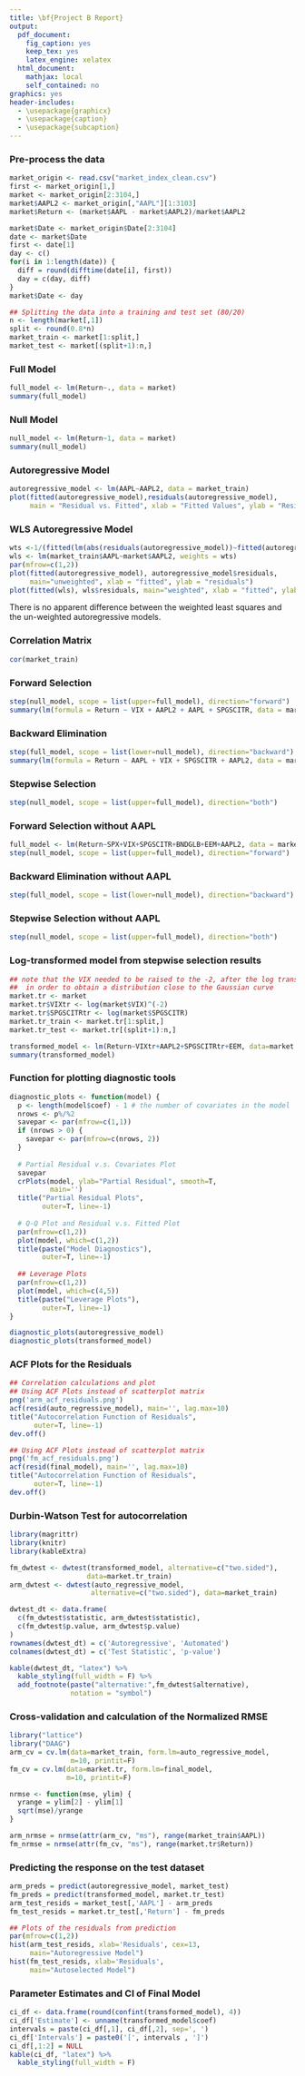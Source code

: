```yaml
---
title: \bf{Project B Report}
output:
  pdf_document:
    fig_caption: yes
    keep_tex: yes
    latex_engine: xelatex
  html_document:
    mathjax: local
    self_contained: no
graphics: yes
header-includes:
  - \usepackage{graphicx}
  - \usepackage{caption}
  - \usepackage{subcaption}
---
```


\begin{section}{Summary}
The objective of this report is to model the Apple Stock return rate, defined as $ret.AAPL_i = \frac{AAPL_i - AAPL_{i-1}}{AAPL_{i-1}}$, based on key metrics such as volatility, $S\&P$ 500 Index, and etc. 

To model the return rate, our group has surveyed a wide range of models including an autoregressive model, linear models from automated model selection, as well as transformed linear models. 

From the autoregressive model, we noticed the heteroscedascity caused by autocorrelation, which led us to determine that directly modelling the stock price is not the most ideal way to model the return rate. We also found discrepancy between the adjusted R-Squared value and the residual plots in the backfitted model, which will be further discussed later in this report. Through our investigation, our group has concluded that there is no truly ideal linear model for the Apple Stock return rate. Nevertheless, we were able to identify the inadequate models and gain insights on why those models did not work.
\end{section}

\begin{section}{Model Selection}
The first model to be considered is the autoregressive model, which directly models the stock price of day $i$ using the price from day $i-1$ and has the following expression: $$ AAPL_i = \beta_0 + \beta_1 AAPL_{i-1}$$

The residual plot from the fitted model has a clearly heteroscedastic property, since the residuals take on a fan shape.

\begin{center}\includegraphics[width=90mm]{autoregressive_residual_vs_fitted.png}\end{center}

We tried to resolve the heteroscedascity issue by implementing a Weighted Least Squares autoregressive model but the results remained the same (see Appendix for full code and plot comparison). After some research, it turns out that this is an irreducible property of the autoregressive model because the data is serially correlated. We realized that we needed something better than directly modelling the price. Hence we decided to directly model the return which, to re-iterate, is defined as $ret.AAPL_i = \frac{AAPL_i - AAPL_{i-1}}{AAPL_{i-1}}$.

Correlation between the coefficients was also expected from the data. Since it is a time-series financial data set, we knew and verified that time is correlated to variables such as the Apple Stock Price and the $S \& P$ 500 Index. The detailed matrix can be found in the Appendix section. We decided that this wasn't too much of an issue since it is an inevitable part of any time-series data.

Moving on from the autoregressive model, we then considered automated model selecting using forward selection, backward elemination, and stepwise selection, from which we obtained the following models (full code in Appendix):


\textbf{Forward selection: } $Return = \beta_0 + \beta_1VIX + \beta_2AAPL2 + \beta_3AAPL + \beta_4SPGSCITR$

\textbf{Backward elimination: } $Return = \beta_0 + \beta_1AAPL + \beta_2VIX + \beta_3SPGSCITR + \beta_4AAPL2$

\textbf{Stepwise selection: } $Return = \beta_0 + \beta_1VIX + \beta_2AAPL2 + \beta_3AAPL + \beta_4SPGSCITR$


Interestingly, all selection methods returned the same model. Before we proceeded any further, we consulted with Prof. Zeng. After receiving helpful advice from the professor, we realized that since $Return$ is calculated as a function of $AAPL$ and $AAPL2$, the two variables cannot be included in the same model. We then adjusted the full model by excluding the variable $AAPL$, hence only keeping the previous-day price, and obtained the results below:


\textbf{Forward selection: } $ Return = \beta_0 + \beta_1VIX + \beta_2AAPL2 + \beta_3SPGSCITR + \beta_4EEM$

\textbf{Backward elimination: } $ Return = \beta_0 + \beta_1VIX + \beta_2AAPL2 + \beta_3SPGSCITR + \beta_4EEM$

\textbf{Stepwise selection: } $ Return = \beta_0 + \beta_1VIX + \beta_2AAPL2 + \beta_3SPGSCITR + \beta_4EEM$

We decided to further analyze this model in the model diagnostics section.

Additionally, we considered how the distribution of the independent variables could affect the model fit. Since both $VIX$ and $SPGSCITR$ had heavily skewed histograms, we decided to log-transform the variables to make the distributions resemble a normal curve and obtained the following model:
\textbf{Transformed model: } $ Return = \beta_0 + \beta_1(log(VIX)^{-2}) + \beta_2AAPL2 + \beta_3(log(SPGSCITR)) + \beta_4EEM$. This will be the second model to be discussed in the model diagnostics section.

\end{section}

\begin{section}{Model Diagnostics}

We first look into some diagnostic plots of the two models for the sake of residual analysis and outlier detection.

\begin{figure}[h]
\begin{subfigure}{.5\textwidth}
  \includegraphics[width=85mm]{diagnostics/arm_covar_residuals.png}
  \caption{Autoregressive Model}
\end{subfigure}%
\begin{subfigure}{.5\textwidth}
  \includegraphics[width=85mm]{diagnostics/fm_covar_residuals.png}
  \caption{Automated Model}
\end{subfigure}
\end{figure}

There is a strong linear trend in the partial residual plot of the autoregressive model, and no deviation from the straight line. We see this trend with the covariates of the automated model as well, with only the `EEM` covariate and the log-transformed `VIX` displaying a small amount of deviation from the straight line. Hence, the assumption of linearity is satisfied for both models.

\begin{figure}[h]
\begin{subfigure}{.5\textwidth}
  \includegraphics[width=85mm]{diagnostics/arm_model_plots.png}
  \caption{Autoregressive Model}
\end{subfigure}%
\begin{subfigure}{.5\textwidth}
  \includegraphics[width=85mm]{diagnostics/fm_model_plots.png}
  \caption{Automated Model}
\end{subfigure}
\end{figure}

The residuals of the autoregressive model are heterodastic as the plot of the residuals versus the fitted values has a fan-shaped pattern. In addition, the Q-Q plot of the residuals is heavy-tailed and exhibits curvature. In comparison, the plot of the residuals versus the fitted values of the automated model has more randomness than and lacks the fan-shaped pattern indicative of heterodasticity, and the Q-Q plot, while still being heavy-tailed, follows the linear trend more closely. Hence, the automated model produces errors that satisfy the assumption of constant error variance and that have non-normality that might be reasonably ignored, while the plots of the autoregressive model indicate that there are non-constant variances of the error and non-normality that we may be able to fix.


\begin{figure}[h]
\begin{subfigure}{.5\textwidth}
  \includegraphics[width=85mm]{diagnostics/arm_acf_residuals.png}
  \caption{Autoregressive Model}
\end{subfigure}%
\begin{subfigure}{.5\textwidth}
  \includegraphics[width=85mm]{diagnostics/fm_acf_residuals.png}
  \caption{Automated Model}
\end{subfigure}
\end{figure}

We then looked into the last assumption of linear regression models: independence of the errors. As the stock data was time-series data and contained serial correlation, a scatterplot matrix was ruled out as a useful tool for detecting correlation. We instead considered ACF plots of the residuals, in combination with the results of the Durbin-Watson test. As can be seen in the ACF plots above, both models have explained away the autocorrelation in the residuals very well, as almost all of the sample correlations are within the limits. The results of the Durbin-Watson test on the models (shown in the table below) confirms this: for both models, the $p$-value of the test is high enough to accept the null hypothesis that there is no autocorrelation between the residuals.


```r
library(lmtest)
market_origin <- read.csv("market_index_clean.csv")
first <- market_origin[1,]
market <- market_origin[2:3104,]
market$AAPL2 <- market_origin[,"AAPL"][1:3103]
market$Return <- (market$AAPL - market$AAPL2)/market$AAPL2

market$Date <- market_origin$Date[2:3104]
date <- market$Date
first <- date[1]
day <- c()
for(i in 1:length(date)) {
  diff = round(difftime(date[i], first))
  day = c(day, diff)
}
market$Date <- day

## Splitting the data into a training and test set (80/20)
n <- length(market[,1])
split <- round(0.8*n)
market_train <- market[1:split,]
market_test <- market[(split+1):n,]

market.tr <- market
market.tr$VIXtr <- log(market$VIX)^(-2)
market.tr$SPGSCITRtr <- log(market$SPGSCITR)
market.tr_train <- market.tr[1:split,]
market.tr_test <- market.tr[(split+1):n,]

auto_regressive_model <- lm(AAPL~AAPL2, data=market_train)
final_model <- lm(Return~VIXtr+AAPL2+SPGSCITRtr+EEM, data=market.tr_train)

fm_dwtest <- dwtest(final_model, alternative=c("two.sided"), 
                   data=market.tr_train)
arm_dwtest <- dwtest(auto_regressive_model, 
                    alternative=c("two.sided"), data=market_train)

arm_cd_limit = round(1/round(0.8*n), 6)
fm_cd_limit = round(4/round(0.8*n), 6)
```

```r
library(magrittr)
library(knitr)
library(kableExtra)
dwtest_dt <- data.frame(
  c(fm_dwtest$statistic, arm_dwtest$statistic),
  c(fm_dwtest$p.value, arm_dwtest$p.value)
)
rownames(dwtest_dt) = c('Autoregressive', 'Automated')
colnames(dwtest_dt) = c('Test Statistic', 'p-value')

kable(dwtest_dt, "latex") %>%
  kable_styling(full_width = F) %>%
  add_footnote(paste("alternative:",fm_dwtest$alternative), 
               notation = "symbol")
```

The next concern we addressed was potential outliers and high-leverage cases. In both Cook's Distance plots below, there are no concerning observations that have a distance greater than 1, but most observations have a Cook's Distance greater than $\frac{p}{n}$, which is 0.001612 and 0.000403 for the automated and the autoregressive model, respectively. However, we see in both Residuals versus Leverage plots that there are no cases that are influential to the regression results. All points are well enough within the Cook's distance lines that said lines do not appear on either plot.

\begin{figure}[h]
\begin{subfigure}{.5\textwidth}
  \includegraphics[width=85mm]{diagnostics/arm_leverage_plots.png}
  \caption{Autoregressive Model}
\end{subfigure}%
\begin{subfigure}{.5\textwidth}
  \includegraphics[width=85mm]{diagnostics/fm_leverage_plots.png}
  \caption{Automated Model}
\end{subfigure}
\end{figure}

```r
library("lattice")
library("DAAG")
arm_cv = cv.lm(data=market_train, form.lm=auto_regressive_model,
               m=10, printit=F)
fm_cv = cv.lm(data=market.tr, form.lm=final_model,
              m=10, printit=F)

nrmse <- function(mse, ylim) {
  yrange = ylim[2] - ylim[1] 
  sqrt(mse)/yrange
}

arm_nrmse = nrmse(attr(arm_cv, "ms"), range(market_train$AAPL)) 
fm_nrmse = nrmse(attr(fm_cv, "ms"), range(market.tr$Return))
```

Once we had performed residual analysis and outlier detection, we performed cross validation for the two models to determine if they were overfitting. The $k$-fold cross validation method was used - with $k=10$ - and the $RMSE$ over the 10 folds was calculated. For the sake of comparison, since the models have different dependent variables and hence different scales, the $RMSE$ had to be normalized by dividing it by the range of the observed values. We denote this calculation as the $NRMSE$. 

The autoregressive model has an $NRMSE$ of `r arm_nrmse`, a value very close to 0, indicating that this model is a very good fit. While still being a well-fitted model, the automated model will generally produce less accurate predictions than the former model as it has a higher $NRMSE$ of `r fm_nrmse`.

We explored this claim by using the two models to predict responses for a test set of data, obtained by splitting the original dataset via an 80:20 split. The plots below are of the distributions of the error of prediction obtained from this test.

\begin{figure}[h]
  \centering
  \includegraphics[width=85mm]{diagnostics/prediction_histograms.png}
  \captionsetup{labelformat=empty}
  \caption{Prediction Error Histograms}
\end{figure}

The autoregressive model produces far more inaccurate results when predicting, with the value of the residual being as high as 6 in some cases. The autoselected model performs extremely well, producing a higher number of accurate predictions and a much smaller range of error.

Based on our aforementioned results, the final model we decided to choose was the automated model, i.e. $ Return = \beta_0 + \beta_1(log(VIX)^{-2}) + \beta_2AAPL2 + \beta_3(log(SPGSCITR)) + \beta_4EEM$. While both models are well-fitted with most of the linear regression assumptions satisified and no significant outliers, the residuals of the automated model are homodastic and are closer to normality than those of the autoregressive model. In addition, though the autoregressive model is less overfitted than the automated model (as measured by the $NRMSE$), it is not by a significant difference and the automated model tends to produces more accurate predictions. The paramters estimates and confidence interval of the final model are displayed below in the table below.

```r
ci_df <- data.frame(round(confint(final_model), 4))
ci_df['Estimate'] <- unname(final_model$coef)
intervals = paste(ci_df[,1], ci_df[,2], sep=', ')
ci_df['Intervals'] = paste0('[', intervals , ']')
ci_df[,1:2] = NULL
kable(ci_df, "latex") %>%
  kable_styling(full_width = F)
```

\end{section}

\begin{section}{Discussion}
\end{section}

\newpage
\begin{section}{Appendix}
Below is a collection of R code used in this report.
\end{section}

### Pre-process the data
```r
market_origin <- read.csv("market_index_clean.csv")
first <- market_origin[1,]
market <- market_origin[2:3104,]
market$AAPL2 <- market_origin[,"AAPL"][1:3103]
market$Return <- (market$AAPL - market$AAPL2)/market$AAPL2

market$Date <- market_origin$Date[2:3104]
date <- market$Date
first <- date[1]
day <- c()
for(i in 1:length(date)) {
  diff = round(difftime(date[i], first))
  day = c(day, diff)
}
market$Date <- day

## Splitting the data into a training and test set (80/20)
n <- length(market[,1])
split <- round(0.8*n)
market_train <- market[1:split,]
market_test <- market[(split+1):n,]
```

### Full Model
```r
full_model <- lm(Return~., data = market)
summary(full_model)
```


### Null Model
```r
null_model <- lm(Return~1, data = market)
summary(null_model)
```

### Autoregressive Model
```r
autoregressive_model <- lm(AAPL~AAPL2, data = market_train)
plot(fitted(autoregressive_model),residuals(autoregressive_model), 
     main = "Residual vs. Fitted", xlab = "Fitted Values", ylab = "Residuals")
```

### WLS Autoregressive Model
```r
wts <-1/(fitted(lm(abs(residuals(autoregressive_model))~fitted(autoregressive_model)))^2)
wls <- lm(market_train$AAPL~market$AAPL2, weights = wts)
par(mfrow=c(1,2))
plot(fitted(autoregressive_model), autoregressive_model$residuals, 
     main="unweighted", xlab = "fitted", ylab = "residuals")
plot(fitted(wls), wls$residuals, main="weighted", xlab = "fitted", ylab = "residuals")
```

There is no apparent difference between the weighted least squares and the un-weighted autoregressive models.

### Correlation Matrix
```r
cor(market_train)
```

### Forward Selection
```r
step(null_model, scope = list(upper=full_model), direction="forward")
summary(lm(formula = Return ~ VIX + AAPL2 + AAPL + SPGSCITR, data = market_train))
```

### Backward Elimination
```r
step(full_model, scope = list(lower=null_model), direction="backward")
summary(lm(formula = Return ~ AAPL + VIX + SPGSCITR + AAPL2, data = market_train))
```

### Stepwise Selection
```r
step(null_model, scope = list(upper=full_model), direction="both")
```


### Forward Selection without AAPL
```r
full_model <- lm(Return~SPX+VIX+SPGSCITR+BNDGLB+EEM+AAPL2, data = market)
step(null_model, scope = list(upper=full_model), direction="forward")
```

### Backward Elimination without AAPL
```r
step(full_model, scope = list(lower=null_model), direction="backward")
```

### Stepwise Selection without AAPL
```r
step(null_model, scope = list(upper=full_model), direction="both")
```

### Log-transformed model from stepwise selection results
```r
## note that the VIX needed to be raised to the -2, after the log transformation
##  in order to obtain a distribution close to the Gaussian curve
market.tr <- market
market.tr$VIXtr <- log(market$VIX)^(-2)
market.tr$SPGSCITRtr <- log(market$SPGSCITR)
market.tr_train <- market.tr[1:split,]
market.tr_test <- market.tr[(split+1):n,]

transformed_model <- lm(Return~VIXtr+AAPL2+SPGSCITRtr+EEM, data=market.tr_train)
summary(transformed_model)
```

### Function for plotting diagnostic tools
```r
diagnostic_plots <- function(model) {
  p <- length(model$coef) - 1 # the number of covariates in the model
  nrows <- p%/%2
  savepar <- par(mfrow=c(1,1))
  if (nrows > 0) {
    savepar <- par(mfrow=c(nrows, 2))
  }
  
  # Partial Residual v.s. Covariates Plot
  savepar
  crPlots(model, ylab="Partial Residual", smooth=T,
          main='')
  title("Partial Residual Plots", 
        outer=T, line=-1)
  
  # Q-Q Plot and Residual v.s. Fitted Plot 
  par(mfrow=c(1,2))
  plot(model, which=c(1,2))
  title(paste("Model Diagnostics"),
        outer=T, line=-1)
  
  ## Leverage Plots
  par(mfrow=c(1,2))
  plot(model, which=c(4,5))
  title(paste("Leverage Plots"),
        outer=T, line=-1)
}

diagnostic_plots(autoregressive_model)
diagnostic_plots(transformed_model)
```

### ACF Plots for the Residuals
```r
## Correlation calculations and plot
## Using ACF Plots instead of scatterplot matrix
png('arm_acf_residuals.png')
acf(resid(auto_regressive_model), main='', lag.max=10)
title("Autocorrelation Function of Residuals", 
      outer=T, line=-1)
dev.off()

## Using ACF Plots instead of scatterplot matrix
png('fm_acf_residuals.png')
acf(resid(final_model), main='', lag.max=10)
title("Autocorrelation Function of Residuals", 
      outer=T, line=-1)
dev.off()
```

### Durbin-Watson Test for autocorrelation
```r
library(magrittr)
library(knitr)
library(kableExtra)

fm_dwtest <- dwtest(transformed_model, alternative=c("two.sided"), 
                   data=market.tr_train)
arm_dwtest <- dwtest(auto_regressive_model, 
                    alternative=c("two.sided"), data=market_train)

dwtest_dt <- data.frame(
  c(fm_dwtest$statistic, arm_dwtest$statistic),
  c(fm_dwtest$p.value, arm_dwtest$p.value)
)
rownames(dwtest_dt) = c('Autoregressive', 'Automated')
colnames(dwtest_dt) = c('Test Statistic', 'p-value')

kable(dwtest_dt, "latex") %>%
  kable_styling(full_width = F) %>%
  add_footnote(paste("alternative:",fm_dwtest$alternative), 
               notation = "symbol")
```

### Cross-validation and calculation of the Normalized RMSE
```r
library("lattice")
library("DAAG")
arm_cv = cv.lm(data=market_train, form.lm=auto_regressive_model,
               m=10, printit=F)
fm_cv = cv.lm(data=market.tr, form.lm=final_model,
              m=10, printit=F)

nrmse <- function(mse, ylim) {
  yrange = ylim[2] - ylim[1] 
  sqrt(mse)/yrange
}

arm_nrmse = nrmse(attr(arm_cv, "ms"), range(market_train$AAPL)) 
fm_nrmse = nrmse(attr(fm_cv, "ms"), range(market.tr$Return))
```

### Predicting the response on the test dataset
```r
arm_preds = predict(autoregressive_model, market_test) 
fm_preds = predict(transformed_model, market.tr_test)
arm_test_resids = market_test[,'AAPL'] - arm_preds
fm_test_resids = market.tr_test[,'Return'] - fm_preds

## Plots of the residuals from prediction
par(mfrow=c(1,2))
hist(arm_test_resids, xlab='Residuals', cex=13,
     main="Autoregressive Model")
hist(fm_test_resids, xlab='Residuals',
     main="Autoselected Model")
```

### Parameter Estimates and CI of Final Model
```r
ci_df <- data.frame(round(confint(transformed_model), 4))
ci_df['Estimate'] <- unname(transformed_model$coef)
intervals = paste(ci_df[,1], ci_df[,2], sep=', ')
ci_df['Intervals'] = paste0('[', intervals , ']')
ci_df[,1:2] = NULL
kable(ci_df, "latex") %>%
  kable_styling(full_width = F)
```